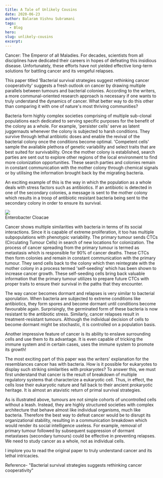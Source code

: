 ```yaml
---
title: A Tale of Unlikely Cousins
date: 2020-06-23
author: Balaram Vishnu Subramani
tags:
  - Blog
hero:
slug: unlikely-cousins
excerpt:
---
```

Cancer: The Emperor of all Maladies. For decades, scientists from all
disciplines have dedicated their careers in hopes of defeating this
insidious disease. Unfortunately, these efforts have not yielded
effective long-term solutions for battling cancer and its vengeful
relapses.

This paper titled 'Bacterial survival strategies suggest rethinking
cancer cooperativity' suggests a fresh outlook on cancer by drawing
multiple parallels between tumours and bacterial colonies. According to
the writers, a more communal-oriented research approach is necessary if
one wants to truly understand the dynamics of cancer. What better way to
do this other than comparing it with one of nature's most thriving
communities?

Bacteria form highly complex societies comprising of multiple sub-clonal
populations each dedicated to serving specific purposes for the benefit
of the colony as a whole. For example, 'persister cells' serve as latent
juggernauts whenever the colony is subjected to harsh conditions. They
survive through lethal antibiotic doses and enable the revival of the
bacterial colony once the conditions become optimal. 'Competent cells'
sample the available plethora of genetic variability and select traits
that are best suited for survivability. Once the mother colony is
established, search parties are sent out to explore other regions of the
local environment to find more colonization opportunities. These search
parties and colonies remain in constant communication with the mother
colony through chemical signals or by utilising the information brought
back by the migrating bacteria.

An exciting example of this is the way in which the population as a
whole deals with stress factors such as antibiotics. If an antibiotic is
detected in one of the secondary colonies, a message is sent to the
mother colony which results in a troop of antibiotic resistant bacteria
being sent to the secondary colony in order to ensure its survival.

<div class="Image__Small">
  <img src="./images/pic1.png" />
  <figcaption>Enterobacter Cloacae</figcaption>
</div>

Cancer shows multiple similarities with bacteria in terms of its social
interactions. Since it is capable of extreme proliferation, it too has
multiple subpopulations with phenotypic variability. The primary tumour
sends CTCs (Circulating Tumour Cells) in search of new locations for
colonization. The process of cancer spreading from the primary tumour is
termed as metastasis which is responsible for 90% of cancer deaths.
These CTCs then form colonies and remain in constant communication with
the primary tumour. They send cells back to the colony which then
reintegrate with the mother colony in a process termed 'self-seeding'
which has been shown to increase cancer growth. These self-seeding cells
bring back valuable information that the primary tumour utilizes to
prepare future CTCs with proper traits to ensure their survival in the
paths that they encounter.

The way cancer becomes dormant and relapses is very similar to bacterial
sporulation. When bacteria are subjected to extreme conditions like
antibiotics, they form spores and become dormant until conditions become
favourable again. Surprisingly, the germinated form of these bacteria is
now resistant to the antibiotic stress. Similarly, cancer relapses
result in treatment-resistant tumours. Although the individual decision
of cells to become dormant might be stochastic, it is controlled on a
population basis.

Another impressive feature of cancer is its ability to enslave
surrounding cells and use them to its advantage. It is even capable of
tricking the immune system and in certain cases, uses the immune system
to promote its growth!

The most exciting part of this paper was the writers' explanation for
the resemblances cancer has with bacteria. How is it possible for
eukaryotes to display such striking similarities with prokaryotes? To
answer this, we must first understand that cancer is the result of
breakdown of multiple regulatory systems that characterize a eukaryotic
cell. Thus, in effect, the cells lose their eukaryotic nature and fall
back to their ancient prokaryotic heritage. It is almost an atavistic
return of primal survival strategies.

As is illustrated above, tumours are not simple cohorts of uncontrolled
cells without a leash. Instead, they are highly structured societies
with complex architecture that behave almost like individual organisms,
much like bacteria. Therefore the best way to defeat cancer would be to
disrupt its organizational stability, resulting in a communication
breakdown which would render its social intelligence useless. For
example, removal of primary tumour followed by subsequent suppression of
dormant metastases (secondary tumours) could be effective in preventing
relapses. We need to study cancer as a whole, not as individual cells.

I implore you to read the original paper to truly understand cancer and
its lethal intricacies.

Reference- "Bacterial survival strategies suggests rethinking cancer
cooperativity"
